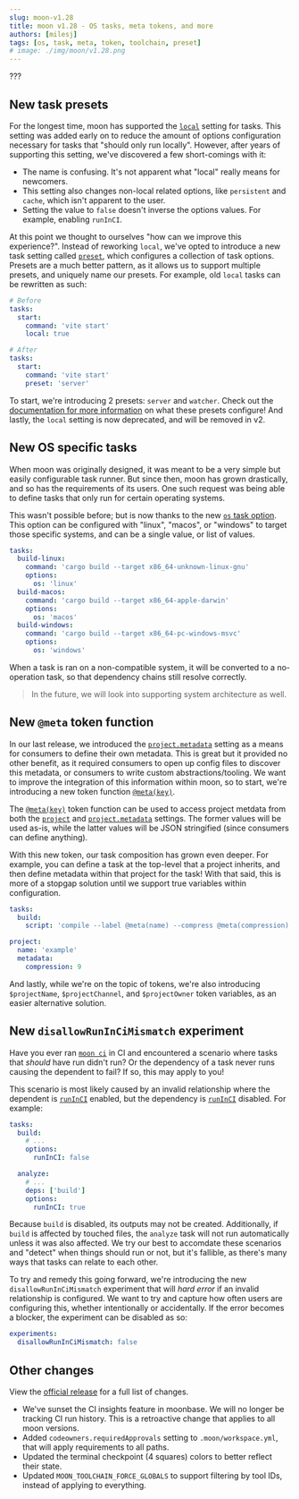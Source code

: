 ```yaml
---
slug: moon-v1.28
title: moon v1.28 - OS tasks, meta tokens, and more
authors: [milesj]
tags: [os, task, meta, token, toolchain, preset]
# image: ./img/moon/v1.28.png
---
```


???

<!--truncate-->

## New task presets

For the longest time, moon has supported the [`local`](/docs/config/project#local) setting for
tasks. This setting was added early on to reduce the amount of options configuration necessary for
tasks that "should only run locally". However, after years of supporting this setting, we've
discovered a few short-comings with it:

- The name is confusing. It's not apparent what "local" really means for newcomers.
- This setting also changes non-local related options, like `persistent` and `cache`, which isn't
  apparent to the user.
- Setting the value to `false` doesn't inverse the options values. For example, enabling `runInCI`.

At this point we thought to ourselves "how can we improve this experience?". Instead of reworking
`local`, we've opted to introduce a new task setting called [`preset`](/docs/config/project#preset),
which configures a collection of task options. Presets are a much better pattern, as it allows us to
support multiple presets, and uniquely name our presets. For example, old `local` tasks can be
rewritten as such:

```yaml title="moon.yml"
# Before
tasks:
  start:
    command: 'vite start'
    local: true

# After
tasks:
  start:
    command: 'vite start'
    preset: 'server'
```

To start, we're introducing 2 presets: `server` and `watcher`. Check out the
[documentation for more information](/docs/config/project#preset) on what these presets configure!
And lastly, the `local` setting is now deprecated, and will be removed in v2.

## New OS specific tasks

When moon was originally designed, it was meant to be a very simple but easily configurable task
runner. But since then, moon has grown drastically, and so has the requirements of its users. One
such request was being able to define tasks that only run for certain operating systems.

This wasn't possible before; but is now thanks to the new
[`os` task option](/docs/config/project#os). This option can be configured with "linux", "macos", or
"windows" to target those specific systems, and can be a single value, or list of values.

```yaml title="moon.yml"
tasks:
  build-linux:
    command: 'cargo build --target x86_64-unknown-linux-gnu'
    options:
      os: 'linux'
  build-macos:
    command: 'cargo build --target x86_64-apple-darwin'
    options:
      os: 'macos'
  build-windows:
    command: 'cargo build --target x86_64-pc-windows-msvc'
    options:
      os: 'windows'
```

When a task is ran on a non-compatible system, it will be converted to a no-operation task, so that
dependency chains still resolve correctly.

> In the future, we will look into supporting system architecture as well.

## New `@meta` token function

In our last release, we introduced the [`project.metadata`](/docs/config/project#metadata-1) setting
as a means for consumers to define their own metadata. This is great but it provided no other
benefit, as it required consumers to open up config files to discover this metadata, or consumers to
write custom abstractions/tooling. We want to improve the integration of this information within
moon, so to start, we're introducing a new token function [`@meta(key)`](/docs/concepts/token#meta).

The [`@meta(key)`](/docs/concepts/token#meta) token function can be used to access project metdata
from both the [`project`](/docs/config/project#project) and
[`project.metadata`](/docs/config/project#metadata-1) settings. The former values will be used
as-is, while the latter values will be JSON stringified (since consumers can define anything).

With this new token, our task composition has grown even deeper. For example, you can define a task
at the top-level that a project inherits, and then define metadata within that project for the task!
With that said, this is more of a stopgap solution until we support true variables within
configuration.

```yaml title=".moon/tasks.yml"
tasks:
  build:
    script: 'compile --label @meta(name) --compress @meta(compression)'
```

```yaml title="<project>/moon.yml"
project:
  name: 'example'
  metadata:
    compression: 9
```

And lastly, while we're on the topic of tokens, we're also introducing `$projectName`,
`$projectChannel`, and `$projectOwner` token variables, as an easier alternative solution.

## New `disallowRunInCiMismatch` experiment

Have you ever ran [`moon ci`](/docs/commands/ci) in CI and encountered a scenario where tasks that
_should_ have run didn't run? Or the dependency of a task never runs causing the dependent to fail?
If so, this may apply to you!

This scenario is most likely caused by an invalid relationship where the dependent is
[`runInCI`](/docs/config/project#runinci) enabled, but the dependency is
[`runInCI`](/docs/config/project#runinci) disabled. For example:

```yml title="moon.yml"
tasks:
  build:
    # ...
    options:
      runInCI: false

  analyze:
    # ...
    deps: ['build']
    options:
      runInCI: true
```

Because `build` is disabled, its outputs may not be created. Additionally, if `build` is affected by
touched files, the `analyze` task will not run automatically unless it was also affected. We try our
best to accomdate these scenarios and "detect" when things should run or not, but it's fallible, as
there's many ways that tasks can relate to each other.

To try and remedy this going forward, we're introducing the new `disallowRunInCiMismatch` experiment
that will _hard error_ if an invalid relationship is configured. We want to try and capture how
often users are configuring this, whether intentionally or accidentally. If the error becomes a
blocker, the experiment can be disabled as so:

```yaml title=".moon/workspace.yml"
experiments:
  disallowRunInCiMismatch: false
```

## Other changes

View the [official release](https://github.com/moonrepo/moon/releases/tag/v1.28.0) for a full list
of changes.

- We've sunset the CI insights feature in moonbase. We will no longer be tracking CI run history.
  This is a retroactive change that applies to all moon versions.
- Added `codeowners.requiredApprovals` setting to `.moon/workspace.yml`, that will apply
  requirements to all paths.
- Updated the terminal checkpoint (4 squares) colors to better reflect their state.
- Updated `MOON_TOOLCHAIN_FORCE_GLOBALS` to support filtering by tool IDs, instead of applying to
  everything.
